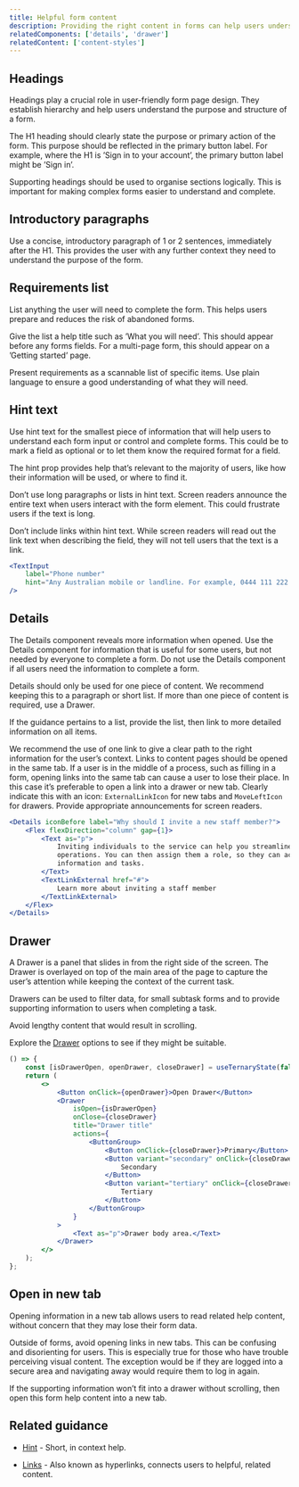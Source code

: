 ```yaml
---
title: Helpful form content
description: Providing the right content in forms can help users understand and complete forms quickly and efficiently. The location, amount and type of content provided is important.
relatedComponents: ['details', 'drawer']
relatedContent: ['content-styles']
---
```


## Headings

Headings play a crucial role in user-friendly form page design. They establish hierarchy and help users understand the purpose and structure of a form.

The H1 heading should clearly state the purpose or primary action of the form. This purpose should be reflected in the primary button label. For example, where the H1 is ’Sign in to your account’, the primary button label might be ’Sign in’.

Supporting headings should be used to organise sections logically. This is important for making complex forms easier to understand and complete.

## Introductory paragraphs

Use a concise, introductory paragraph of 1 or 2 sentences, immediately after the H1. This provides the user with any further context they need to understand the purpose of the form.

## Requirements list

List anything the user will need to complete the form. This helps users prepare and reduces the risk of abandoned forms.

Give the list a help title such as ’What you will need’. This should appear before any forms fields. For a multi-page form, this should appear on a ’Getting started’ page.

Present requirements as a scannable list of specific items. Use plain language to ensure a good understanding of what they will need.

## Hint text

Use hint text for the smallest piece of information that will help users to understand each form input or control and complete forms. This could be to mark a field as optional or to let them know the required format for a field.

The hint prop provides help that’s relevant to the majority of users, like how their information will be used, or where to find it.

Don’t use long paragraphs or lists in hint text. Screen readers announce the entire text when users interact with the form element. This could frustrate users if the text is long.

Don’t include links within hint text. While screen readers will read out the link text when describing the field, they will not tell users that the text is a link.

```jsx live
<TextInput
	label="Phone number"
	hint="Any Australian mobile or landline. For example, 0444 111 222 or 02 9988 7766"
/>
```

## Details

The Details component reveals more information when opened. Use the Details component for information that is useful for some users, but not needed by everyone to complete a form. Do not use the Details component if all users need the information to complete a form.

Details should only be used for one piece of content. We recommend keeping this to a paragraph or short list. If more than one piece of content is required, use a Drawer.

If the guidance pertains to a list, provide the list, then link to more detailed information on all items.

We recommend the use of one link to give a clear path to the right information for the user’s context. Links to content pages should be opened in the same tab. If a user is in the middle of a process, such as filling in a form, opening links into the same tab can cause a user to lose their place. In this case it’s preferable to open a link into a drawer or new tab. Clearly indicate this with an icon: `ExternalLinkIcon` for new tabs and `MoveLeftIcon` for drawers. Provide appropriate announcements for screen readers.

```jsx live
<Details iconBefore label="Why should I invite a new staff member?">
	<Flex flexDirection="column" gap={1}>
		<Text as="p">
			Inviting individuals to the service can help you streamline your
			operations. You can then assign them a role, so they can access necessary
			information and tasks.
		</Text>
		<TextLinkExternal href="#">
			Learn more about inviting a staff member
		</TextLinkExternal>
	</Flex>
</Details>
```

## Drawer

A Drawer is a panel that slides in from the right side of the screen. The Drawer is overlayed on top of the main area of the page to capture the user’s attention while keeping the context of the current task.

Drawers can be used to filter data, for small subtask forms and to provide supporting information to users when completing a task.

Avoid lengthy content that would result in scrolling.

Explore the [Drawer](/components/drawer) options to see if they might be suitable.

```jsx live
() => {
	const [isDrawerOpen, openDrawer, closeDrawer] = useTernaryState(false);
	return (
		<>
			<Button onClick={openDrawer}>Open Drawer</Button>
			<Drawer
				isOpen={isDrawerOpen}
				onClose={closeDrawer}
				title="Drawer title"
				actions={
					<ButtonGroup>
						<Button onClick={closeDrawer}>Primary</Button>
						<Button variant="secondary" onClick={closeDrawer}>
							Secondary
						</Button>
						<Button variant="tertiary" onClick={closeDrawer}>
							Tertiary
						</Button>
					</ButtonGroup>
				}
			>
				<Text as="p">Drawer body area.</Text>
			</Drawer>
		</>
	);
};
```

## Open in new tab

Opening information in a new tab allows users to read related help content, without concern that they may lose their form data.

Outside of forms, avoid opening links in new tabs. This can be confusing and disorienting for users. This is especially true for those who have trouble perceiving visual content. The exception would be if they are logged into a secure area and navigating away would require them to log in again.

If the supporting information won’t fit into a drawer without scrolling, then open this form help content into a new tab.

## Related guidance

- [Hint](/components/field#hint) - Short, in context help.

- [Links](/content/content-styles#links) - Also known as hyperlinks, connects users to helpful, related content.
